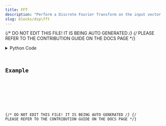 ```yaml
---
title: FFT
description: "Perform a Discrete Fourier Transform on the input vector."
slug: blocks/dsp\fft
---
```


{/* DO NOT EDIT THIS FILE! IT IS BEING AUTO GENERATED */}
{/* PLEASE REFER TO THE CONTRIBUTION GUIDE ON THE DOCS PAGE */}


<PythonDocsDisplay docstring={docstring} />
<details>
<summary>Python Code</summary>



<Code code={pythonCode} lang="py" wrap theme="dracula" />

[Find this Flojoy Block on GitHub](https://github.com/flojoy-ai/blocks/blob/main/blocks/DSP\FFT/FFT.py)

</details>

## Example


<GetHelpWidget />


<AppDisplay app={app} blockName="FFT" client:visible />


<Example />

{/* DO NOT EDIT THIS FILE! IT IS BEING AUTO GENERATED */}
{/* PLEASE REFER TO THE CONTRIBUTION GUIDE ON THE DOCS PAGE */}
